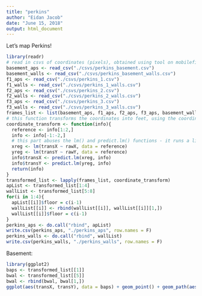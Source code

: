 ```yaml
---
title: "perkins"
author: "Eidan Jacob"
date: "June 15, 2018"
output: html_document
---
```


Let's map Perkins!

```r
library(readr)
# read in csvs of coordinates (pixels), obtained using tool on mobilefish.com
basement_aps <- read_csv("./csvs/perkins_basement.csv")
basement_walls <- read_csv("./csvs/perkins_basement_walls.csv")
f1_aps <- read_csv("./csvs/perkins_1.csv")
f1_walls <- read_csv("./csvs/perkins_1_walls.csv")
f2_aps <- read_csv("./csvs/perkins_2.csv")
f2_walls <- read_csv("./csvs/perkins_2_walls.csv")
f3_aps <- read_csv("./csvs/perkins_3.csv")
f3_walls <- read_csv("./csvs/perkins_3_walls.csv")
frames_list <- list(basement_aps, f1_aps, f2_aps, f3_aps, basement_walls, f1_walls, f2_walls, f3_walls)
# this function transforms the coordinates into feet, using the coordinate system on the maps supplied by OIT
coordinate_transform <- function(info){
  reference <- info[1:2,]
  info <- info[-1:-2,]
  # this part abuses the lm() and predict.lm() functions - it runs a linear regression on the two reference points to calculate the appropriate coordinate transformation.
  xreg <- lm(transX ~ rawX, data = reference)
  yreg <- lm(transY ~ rawY, data = reference)
  info$transX <- predict.lm(xreg, info)
  info$transY <- predict.lm(yreg, info)
  return(info)
}
transformed_list <- lapply(frames_list, coordinate_transform)
apList <- transformed_list[1:4]
wallList <- transformed_list[5:8]
for(i in 1:4){
  apList[[i]]$floor = c(i-1)
  wallList[[i]] <- rbind(wallList[[i]], wallList[[i]][1,])
  wallList[[i]]$floor = c(i-1)
}
perkins_aps <- do.call("rbind", apList)
write.csv(perkins_aps, "./perkins_aps", row.names = F)
perkins_walls <- do.call("rbind", wallList)
write.csv(perkins_walls, "./perkins_walls", row.names = F)
```

Basement:

```r
library(ggplot2)
baps <- transformed_list[[1]]
bwal <- transformed_list[[5]]
bwal <- rbind(bwal, bwal[1,])
ggplot(aes(transX, transY), data = baps) + geom_point() + geom_path(aes(transX, transY), data = bwal)
```